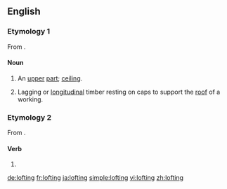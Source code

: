==English==

===Etymology 1===
From {{suffix|loft|ing|lang=en}}.

====Noun====
{{en-noun}}

# {{context|obsolete|lang=en}} An [[upper]] [[part]]; [[ceiling]].
# {{context|mining|lang=en}} Lagging or [[longitudinal]] timber resting on caps to support the [[roof]] of a working.

===Etymology 2===
From {{term|loft|lang=en}}.

====Verb====
{{head|en|present participle}}

# {{present participle of|loft|lang=en|nocat=1}}

[[de:lofting]]
[[fr:lofting]]
[[ja:lofting]]
[[simple:lofting]]
[[vi:lofting]]
[[zh:lofting]]